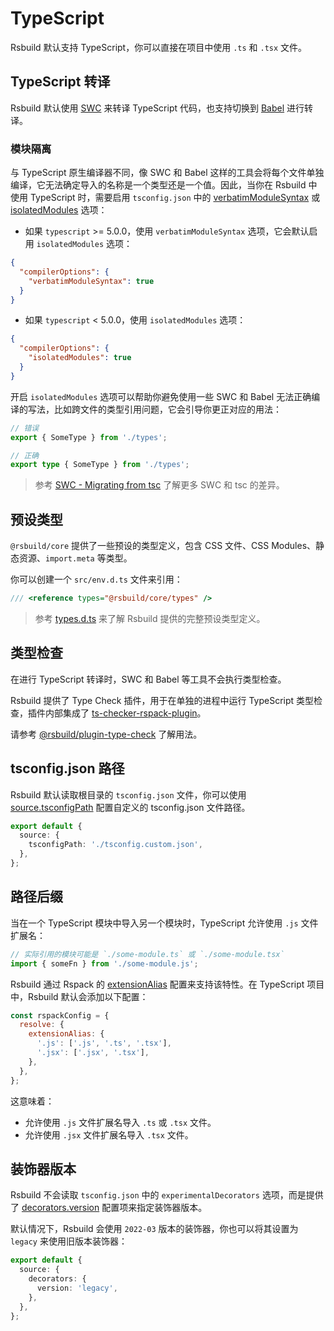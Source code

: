# TypeScript

Rsbuild 默认支持 TypeScript，你可以直接在项目中使用 `.ts` 和 `.tsx` 文件。

## TypeScript 转译

Rsbuild 默认使用 [SWC](/guide/configuration/swc) 来转译 TypeScript 代码，也支持切换到 [Babel](/plugins/list/plugin-babel) 进行转译。

### 模块隔离

与 TypeScript 原生编译器不同，像 SWC 和 Babel 这样的工具会将每个文件单独编译，它无法确定导入的名称是一个类型还是一个值。因此，当你在 Rsbuild 中使用 TypeScript 时，需要启用 `tsconfig.json` 中的 [verbatimModuleSyntax](https://www.typescriptlang.org/tsconfig/#verbatimModuleSyntax) 或 [isolatedModules](https://typescriptlang.org/tsconfig/#isolatedModules) 选项：

- 如果 `typescript` >= 5.0.0，使用 `verbatimModuleSyntax` 选项，它会默认启用 `isolatedModules` 选项：

```json title="tsconfig.json"
{
  "compilerOptions": {
    "verbatimModuleSyntax": true
  }
}
```

- 如果 `typescript` < 5.0.0，使用 `isolatedModules` 选项：

```json title="tsconfig.json"
{
  "compilerOptions": {
    "isolatedModules": true
  }
}
```

开启 `isolatedModules` 选项可以帮助你避免使用一些 SWC 和 Babel 无法正确编译的写法，比如跨文件的类型引用问题，它会引导你更正对应的用法：

```ts
// 错误
export { SomeType } from './types';

// 正确
export type { SomeType } from './types';
```

> 参考 [SWC - Migrating from tsc](https://swc.rs/docs/migrating-from-tsc) 了解更多 SWC 和 tsc 的差异。

## 预设类型

`@rsbuild/core` 提供了一些预设的类型定义，包含 CSS 文件、CSS Modules、静态资源、`import.meta` 等类型。

你可以创建一个 `src/env.d.ts` 文件来引用：

```ts title="src/env.d.ts"
/// <reference types="@rsbuild/core/types" />
```

> 参考 [types.d.ts](https://github.com/web-infra-dev/rsbuild/blob/main/packages/core/types.d.ts) 来了解 Rsbuild 提供的完整预设类型定义。

## 类型检查

在进行 TypeScript 转译时，SWC 和 Babel 等工具不会执行类型检查。

Rsbuild 提供了 Type Check 插件，用于在单独的进程中运行 TypeScript 类型检查，插件内部集成了 [ts-checker-rspack-plugin](https://github.com/rspack-contrib/ts-checker-rspack-plugin)。

请参考 [@rsbuild/plugin-type-check](https://github.com/rspack-contrib/rsbuild-plugin-type-check) 了解用法。

## tsconfig.json 路径

Rsbuild 默认读取根目录的 `tsconfig.json` 文件，你可以使用 [source.tsconfigPath](/config/source/tsconfig-path) 配置自定义的 tsconfig.json 文件路径。

```ts
export default {
  source: {
    tsconfigPath: './tsconfig.custom.json',
  },
};
```

## 路径后缀

当在一个 TypeScript 模块中导入另一个模块时，TypeScript 允许使用 `.js` 文件扩展名：

```ts title="src/index.ts"
// 实际引用的模块可能是 `./some-module.ts` 或 `./some-module.tsx`
import { someFn } from './some-module.js';
```

Rsbuild 通过 Rspack 的 [extensionAlias](https://rspack.rs/zh/config/resolve#resolveextensionalias) 配置来支持该特性。在 TypeScript 项目中，Rsbuild 默认会添加以下配置：

```js
const rspackConfig = {
  resolve: {
    extensionAlias: {
      '.js': ['.js', '.ts', '.tsx'],
      '.jsx': ['.jsx', '.tsx'],
    },
  },
};
```

这意味着：

- 允许使用 `.js` 文件扩展名导入 `.ts` 或 `.tsx` 文件。
- 允许使用 `.jsx` 文件扩展名导入 `.tsx` 文件。

## 装饰器版本

Rsbuild 不会读取 `tsconfig.json` 中的 `experimentalDecorators` 选项，而是提供了 [decorators.version](/config/source/decorators#decoratorsversion) 配置项来指定装饰器版本。

默认情况下，Rsbuild 会使用 `2022-03` 版本的装饰器，你也可以将其设置为 `legacy` 来使用旧版本装饰器：

```ts title="rsbuild.config.ts"
export default {
  source: {
    decorators: {
      version: 'legacy',
    },
  },
};
```
